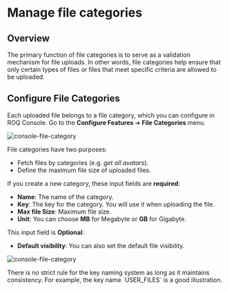 
# Manage file categories

## Overview

The primary function of file categories is to serve as a validation mechanism for file uploads. In other words, file categories help ensure that only certain types of files or files that meet specific criteria are allowed to be uploaded.

## Configure File Categories

Each uploaded file belongs to a file category, which you can configure in ROQ Console. Go to the **Configure Features** ➔ **File Categories** menu. 

![console-file-category](/screenshots/file-categories-console.png)

File categories have two purposes:

* Fetch files by categories (e.g. _get all avatars_).
* Define the maximum file size of uploaded files.

If you create a new category, these input fields are **required**:

* **Name**: The name of the category.
* **Key**: The key for the category. You will use it when uploading the file.
* **Max file Size**: Maximum file size.
* **Unit**: You can choose **MB** for Megabyte or **GB** for Gigabyte.

This input field is **Optional**:

* **Default visibility**: You can also set the default file visibility.

![console-file-category](/screenshots/file-category-add-console.png)

<Callout type="info">
There is no strict rule for the key naming system as long as it maintains consistency. For example, the key name `USER_FILES` is a good illustration.
</Callout>